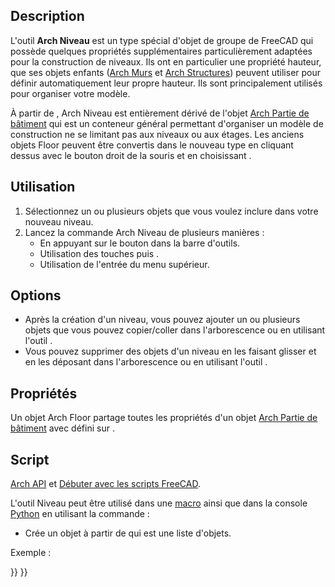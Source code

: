 <languages/>

{{Docnav/fr
|[[Arch_Building/fr|Bâtiment]]
|[[Arch_Space/fr|Espace]]
|[[BIM_Workbench/fr|Atelier BIM]]
|IconL=Arch_Building.svg
|IconR=Arch_Space.svg
|IconC=Workbench_BIM.svg
}}

{{GuiCommand/fr
|Name=Arch Floor
|Name/fr=Arch Niveau
|MenuLocation=3D/BIM → Niveau
|Workbenches=[[BIM_Workbench/fr|BIM]]
|Shortcut={{KEY|L}} {{KEY|V}}
|SeeAlso=
}}

==Description==

L'outil '''Arch Niveau''' est un type spécial d'objet de groupe de FreeCAD qui possède quelques propriétés supplémentaires particulièrement adaptées pour la construction de niveaux. Ils ont en particulier une propriété hauteur, que ses objets enfants ([[Arch_Wall/fr|Arch Murs]] et [[Arch_Structure/fr|Arch Structures]]) peuvent utiliser pour définir automatiquement leur propre hauteur. Ils sont principalement utilisés pour organiser votre modèle.

À partir de {{VersionPlus/fr|0.18}}, Arch Niveau est entièrement dérivé de l'objet [[Arch_BuildingPart/fr|Arch Partie de bâtiment]] qui est un conteneur général permettant d'organiser un modèle de construction ne se limitant pas aux niveaux ou aux étages. Les anciens objets Floor peuvent être convertis dans le nouveau type en cliquant dessus avec le bouton droit de la souris et en choisissant {{incode|Convert to BuildingPart}}.

<span id="Usage"></span>
==Utilisation==

# Sélectionnez un ou plusieurs objets que vous voulez inclure dans votre nouveau niveau.
# Lancez la commande Arch Niveau de plusieurs manières :
#* En appuyant sur le bouton {{Button|[[Image:Arch_Floor.svg|16px]] [[Arch_Floor/fr|Niveau]]}} dans la barre d'outils.
#* Utilisation des touches {{KEY|L}} puis {{KEY|V}}.
#* Utilisation de l'entrée {{MenuCommand|3D/BIM → Niveau}} du menu supérieur.

==Options==

* Après la création d'un niveau, vous pouvez ajouter un ou plusieurs objets que vous pouvez copier/coller dans l'arborescence ou en utilisant l'outil {{Button|[[Image:Arch Add.svg|16px]] [[Arch Add/fr|Arch Ajouter un composant]]}}.
* Vous pouvez supprimer des objets d'un niveau en les faisant glisser et en les déposant dans l'arborescence ou en utilisant l'outil {{Button|[[Image:Arch Remove.svg|16px]] [[Arch Remove/fr|Arch Supprimer un composant]]}}.

<span id="Properties"></span>
==Propriétés==

Un objet Arch Floor partage toutes les propriétés d'un objet [[Arch_BuildingPart/fr|Arch Partie de bâtiment]] avec {{PropertyData|Ifc Type}} défini sur {{incode|"Building Storey"}}.

<span id="Scripting"></span>
==Script==

{{Emphasis|Voir aussi :}} [[Arch_API/fr|Arch API]] et [[FreeCAD_Scripting_Basics/fr|Débuter avec les scripts FreeCAD]].

L'outil Niveau peut être utilisé dans une [[Macros/fr|macro]] ainsi que dans la console [[Python/fr|Python]] en utilisant la commande :

{{Code|code=
Floor = makeFloor(objectslist=None, baseobj=None, name="Floor")
}}

* Crée un objet {{incode|Floor}} à partir de {{incode|objectlist}} qui est une liste d'objets.

Exemple :

{{Code|code=
import FreeCAD, Draft, Arch

p1 = FreeCAD.Vector(0, 0, 0)
p2 = FreeCAD.Vector(2000, 0, 0)
baseline = Draft.makeLine(p1, p2)
baseline2 = Draft.makeLine(p1, -1*p2)

Wall1 = Arch.makeWall(baseline, length=None, width=150, height=2000)
Wall2 = Arch.makeWall(baseline2, length=None, width=150, height=1800)
FreeCAD.ActiveDocument.recompute()

Floor = Arch.makeFloor([Wall1, Wall2])

Building = Arch.makeBuilding([Floor])
Site = Arch.makeSite(Building)
FreeCAD.ActiveDocument.recompute() 
}}


{{Docnav/fr
|[[Arch_Building/fr|Bâtiment]]
|[[Arch_Space/fr|Espace]]
|[[BIM_Workbench/fr|Atelier BIM]]
|IconL=Arch_Building.svg
|IconR=Arch_Space.svg
|IconC=Workbench_BIM.svg
}}

{{BIM_Tools_navi{{#translation:}}}}
{{Userdocnavi{{#translation:}}}}